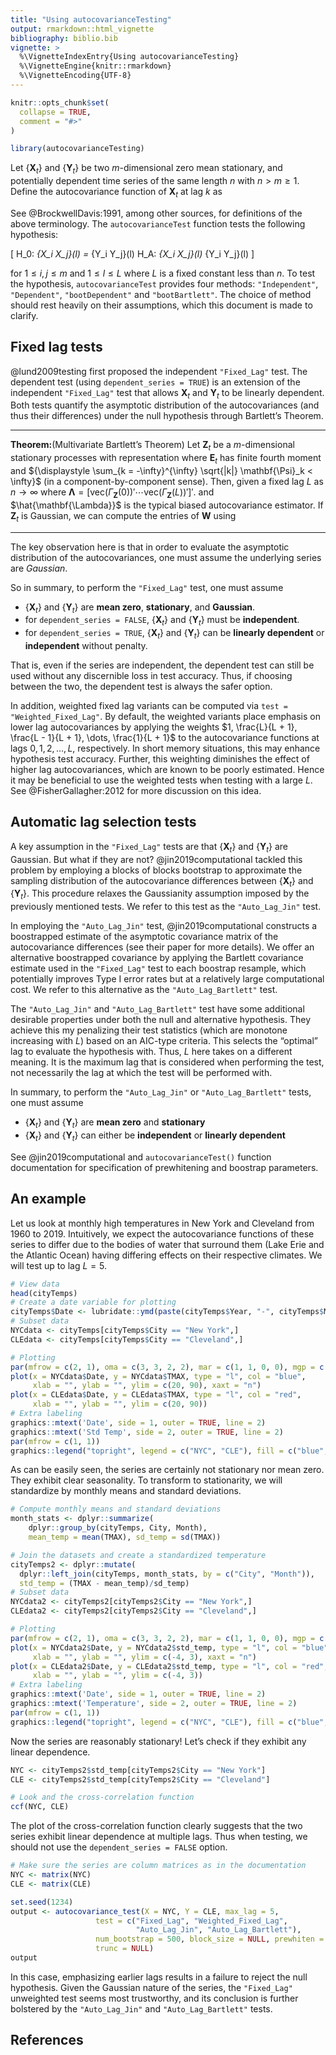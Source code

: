 ```yaml
---
title: "Using autocovarianceTesting"
output: rmarkdown::html_vignette
bibliography: biblio.bib
vignette: >
  %\VignetteIndexEntry{Using autocovarianceTesting}
  %\VignetteEngine{knitr::rmarkdown}
  %\VignetteEncoding{UTF-8}
---
```


```r
knitr::opts_chunk$set(
  collapse = TRUE,
  comment = "#>"
)
```

```r
library(autocovarianceTesting)
```

Let $\{\mathbf{X}_t\}$ and $\{\mathbf{Y}_t\}$ be two $m$-dimensional zero mean stationary, and potentially dependent time series of the same length $n$ with $n > m \geq 1$. Define the autocovariance function of $\mathbf{X}_t$ at lag $k$ as

\begin{equation*}
    \Gamma_{\mathbf{X}}(k) = E [ \mathbf{X}_{t} \mathbf{X}_{t-k}' ] = 
    \begin{bmatrix}
    \gamma_{X_1 X_1} (k) & \cdots & \gamma_{X_1 X_m} (k) \\
    \vdots & \ddots & \vdots \\
    \gamma_{X_m X_1}(k) & \cdots & \gamma_{X_m X_m}(k)
    \end{bmatrix}
\end{equation*}

See @BrockwellDavis:1991, among other sources, for definitions of the above terminology. The `autocovarianceTest` function tests the following hypothesis:

\[ H_0: \gamma_{X_i X_j}(l) =  \gamma_{Y_i Y_j}(l) \hspace{2mm} \text{ vs } \hspace{2mm}  H_A: \gamma_{X_i X_j}(l) \neq \gamma_{Y_i Y_j}(l) \] 

for $1 \leq i, j \leq m$ and $1 \leq l \leq L$ where $L$ is a fixed constant less than $n$. To test the hypothesis, `autocovarianceTest` provides four methods: `"Independent"`, `"Dependent"`, `"bootDependent"` and `"bootBartlett"`. The choice of method should rest heavily on their assumptions, which this document is made to clarify.

## Fixed lag tests

@lund2009testing first proposed the independent `"Fixed_Lag"` test. The dependent test (using `dependent_series = TRUE`) is an extension of the independent `"Fixed_Lag"` test that allows $\mathbf{X}_t$ and $\mathbf{Y}_t$ to be linearly dependent. Both tests quantify the asymptotic distribution of the autocovariances (and thus their differences) under the null hypothesis through Bartlett's Theorem. 

<hr>
**Theorem:**(Multivariate Bartlett's Theorem) Let $\mathbf{Z}_t$ be a $m$-dimensional stationary processes with representation
\begin{equation*}
\mathbf{Z}_t = \sum_{k= -\infty}^{\infty} \mathbf{\Psi}_k \mathbf{E}_{t-k} \hspace{4mm} \mathbf{E}_t \sim \text{IID}(\mathbf{0},\mathbf{\Sigma})
\end{equation*}
where $\mathbf{E}_t$ has finite fourth moment and ${\displaystyle \sum_{k = -\infty}^{\infty} \sqrt{|k|} \mathbf{\Psi}_k < \infty}$ (in a component-by-component sense). Then, given a fixed lag $L$
\begin{equation*}
\sqrt{n} (\hat{\mathbf{\Lambda}} - \mathbf{\Lambda}) \xrightarrow{d} MVN \left( \mathbf{0}, \mathbf{W} \right)
\end{equation*}
as $n \rightarrow \infty$ where $\mathbf{\Lambda} = [\text{vec}(\Gamma_{\mathbf{Z}}(0))' \cdots \text{vec}(\Gamma_{\mathbf{Z}}(L))']'$. and $\hat{\mathbf{\Lambda}}$ is the typical biased autocovariance estimator. If $\mathbf{Z}_t$ is Gaussian, we can compute the entries of $\mathbf{W}$ using
\begin{align*}
& \lim_{n \rightarrow \infty} n \text{Cov}(\hat{\gamma}_{ab}(p), \hat{\gamma}_{cd}(q)) = \sum_{r = - \infty}^\infty  \gamma_{ac}(r)\gamma_{bd}(r - p + q) +  \gamma_{ad}(r + q) \gamma_{bc}(r - p)
\end{align*}
<hr>

The key observation here is that in order to evaluate the asymptotic distribution of the autocovariances, one must assume the underlying series are *Gaussian*.

So in summary, to perform the `"Fixed_Lag"` test, one must assume

* $\{\mathbf{X}_t\}$ and $\{\mathbf{Y}_t\}$ are **mean zero**, **stationary**, and **Gaussian**.
* for `dependent_series = FALSE`, $\{\mathbf{X}_t\}$ and $\{\mathbf{Y}_t\}$ must be **independent**.
* for `dependent_series = TRUE`, $\{\mathbf{X}_t\}$ and $\{\mathbf{Y}_t\}$ can be **linearly dependent** or  **independent** without penalty.

That is, even if the series are independent, the dependent test can still be used without any discernible loss in test accuracy. Thus, if choosing between the two, the dependent test is always the safer option.

In addition, weighted fixed lag variants can be computed via `test = "Weighted_Fixed_Lag"`. By default, the weighted variants place emphasis on lower lag autocovariances by applying the weights $1, \frac{L}{L + 1}, \frac{L - 1}{L + 1}, \dots, \frac{1}{L + 1}$ to the autocovariance functions at lags $0, 1, 2, \dots, L$, respectively. In short memory situations, this may enhance hypothesis test accuracy. Further, this weighting diminishes the effect of higher lag autocovariances, which are known to be poorly estimated. Hence it may be beneficial to use the weighted tests when testing with a large $L$. See @FisherGallagher:2012 for more discussion on this idea.

## Automatic lag selection tests

A key assumption in the `"Fixed_Lag"` tests are that $\{\mathbf{X}_t\}$ and $\{\mathbf{Y}_t\}$ are Gaussian. But what if they are not? @jin2019computational tackled this problem by employing a blocks of blocks bootstrap to approximate the sampling distribution of the autocovariance differences between $\{\mathbf{X}_t\}$ and $\{\mathbf{Y}_t\}$. This procedure relaxes the Gaussianity assumption imposed by the previously mentioned tests. We refer to this test as the `"Auto_Lag_Jin"` test.

In employing the `"Auto_Lag_Jin"` test, @jin2019computational constructs a boostrapped estimate of the asymptotic covariance matrix of the autocovariance differences (see their paper for more details). We offer an alternative boostrapped covariance by applying the Bartlett covariance estimate used in the `"Fixed_Lag"` test to each boostrap resample, which potentially improves Type I error rates but at a relatively large computational cost. We refer to this alternative as the `"Auto_Lag_Bartlett"` test.

The `"Auto_Lag_Jin"` and `"Auto_Lag_Bartlett"` test have some additional desirable properties under both the null and alternative hypothesis. They achieve this my penalizing their test statistics (which are monotone increasing with $L$) based on an AIC-type criteria. This selects the "optimal" lag to evaluate the hypothesis with. Thus, $L$ here takes on a different meaning. It is the maximum lag that is considered when performing the test, not necessarily the lag at which the test will be performed with.

In summary, to perform the `"Auto_Lag_Jin"` or `"Auto_Lag_Bartlett"` tests, one must assume

* $\{\mathbf{X}_t\}$ and $\{\mathbf{Y}_t\}$ are **mean zero** and **stationary**
* $\{\mathbf{X}_t\}$ and $\{\mathbf{Y}_t\}$ can either be **independent** or **linearly dependent**

See @jin2019computational and `autocovarianceTest()` function documentation for specification of prewhitening and boostrap parameters.

## An example

Let us look at monthly high temperatures in New York and Cleveland from 1960 to 2019. Intuitively, we expect the autocovariance functions of these series to differ due to the bodies of water that surround them (Lake Erie and the Atlantic Ocean) having differing effects on their respective climates. We will test up to lag $L = 5$.

```r
# View data
head(cityTemps)
# Create a date variable for plotting
cityTemps$Date <- lubridate::ymd(paste(cityTemps$Year, "-", cityTemps$Month, "-", 1))
# Subset data
NYCdata <- cityTemps[cityTemps$City == "New York",]
CLEdata <- cityTemps[cityTemps$City == "Cleveland",]

# Plotting
par(mfrow = c(2, 1), oma = c(3, 3, 2, 2), mar = c(1, 1, 0, 0), mgp = c(1, 1, 0), xpd = NA)
plot(x = NYCdata$Date, y = NYCdata$TMAX, type = "l", col = "blue", 
     xlab = "", ylab = "", ylim = c(20, 90), xaxt = "n")
plot(x = CLEdata$Date, y = CLEdata$TMAX, type = "l", col = "red", 
     xlab = "", ylab = "", ylim = c(20, 90))
# Extra labeling
graphics::mtext('Date', side = 1, outer = TRUE, line = 2)
graphics::mtext('Std Temp', side = 2, outer = TRUE, line = 2)
par(mfrow = c(1, 1))
graphics::legend("topright", legend = c("NYC", "CLE"), fill = c("blue","red"), cex = 0.5)
```

As can be easily seen, the series are certainly not stationary nor mean zero. They exhibit clear seasonality. To transform to stationarity, we will standardize by monthly means and standard deviations.

```r
# Compute monthly means and standard deviations
month_stats <- dplyr::summarize(
    dplyr::group_by(cityTemps, City, Month), 
    mean_temp = mean(TMAX), sd_temp = sd(TMAX))

# Join the datasets and create a standardized temperature
cityTemps2 <- dplyr::mutate(
  dplyr::left_join(cityTemps, month_stats, by = c("City", "Month")), 
  std_temp = (TMAX - mean_temp)/sd_temp)
# Subset data
NYCdata2 <- cityTemps2[cityTemps2$City == "New York",]
CLEdata2 <- cityTemps2[cityTemps2$City == "Cleveland",]

# Plotting
par(mfrow = c(2, 1), oma = c(3, 3, 2, 2), mar = c(1, 1, 0, 0), mgp = c(1, 1, 0), xpd = NA)
plot(x = NYCdata2$Date, y = NYCdata2$std_temp, type = "l", col = "blue", 
     xlab = "", ylab = "", ylim = c(-4, 3), xaxt = "n")
plot(x = CLEdata2$Date, y = CLEdata2$std_temp, type = "l", col = "red", 
     xlab = "", ylab = "", ylim = c(-4, 3))
# Extra labeling
graphics::mtext('Date', side = 1, outer = TRUE, line = 2)
graphics::mtext('Temperature', side = 2, outer = TRUE, line = 2)
par(mfrow = c(1, 1))
graphics::legend("topright", legend = c("NYC", "CLE"), fill = c("blue","red"), cex = 0.5)

```

Now the series are reasonably stationary! Let's check if they exhibit any linear dependence.

```r
NYC <- cityTemps2$std_temp[cityTemps2$City == "New York"]
CLE <- cityTemps2$std_temp[cityTemps2$City == "Cleveland"]

# Look and the cross-correlation function
ccf(NYC, CLE)
```

The plot of the cross-correlation function clearly suggests that the two series exhibit linear dependence at multiple lags. Thus when testing, we should not use the `dependent_series = FALSE` option.

```r
# Make sure the series are column matrices as in the documentation
NYC <- matrix(NYC)
CLE <- matrix(CLE)

set.seed(1234)
output <- autocovariance_test(X = NYC, Y = CLE, max_lag = 5, 
                   test = c("Fixed_Lag", "Weighted_Fixed_Lag", 
                            "Auto_Lag_Jin", "Auto_Lag_Bartlett"), 
                   num_bootstrap = 500, block_size = NULL, prewhiten = TRUE, plot = TRUE,
                   trunc = NULL)
output
```

In this case, emphasizing earlier lags results in a failure to reject the null hypothesis. Given the Gaussian nature of the series, the `"Fixed_Lag"` unweighted test seems most trustworthy, and its conclusion is further bolstered by the 
`"Auto_Lag_Jin"` and `"Auto_Lag_Bartlett"` tests.

## References

